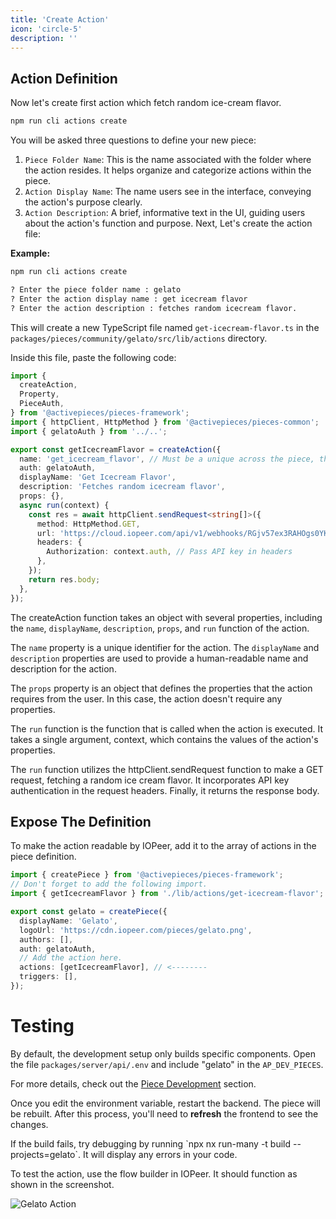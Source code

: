```yaml
---
title: 'Create Action'
icon: 'circle-5'
description: ''
---
```


## Action Definition

Now let's create first action which fetch random ice-cream flavor.

```bash
npm run cli actions create
```

You will be asked three questions to define your new piece:

1. `Piece Folder Name`: This is the name associated with the folder where the action resides. It helps organize and categorize actions within the piece.
2. `Action Display Name`: The name users see in the interface, conveying the action's purpose clearly.
3. `Action Description`: A brief, informative text in the UI, guiding users about the action's function and purpose.
   Next, Let's create the action file:

**Example:**

```bash
npm run cli actions create

? Enter the piece folder name : gelato
? Enter the action display name : get icecream flavor
? Enter the action description : fetches random icecream flavor.
```

This will create a new TypeScript file named `get-icecream-flavor.ts` in the `packages/pieces/community/gelato/src/lib/actions` directory.

Inside this file, paste the following code:

```typescript
import {
  createAction,
  Property,
  PieceAuth,
} from '@activepieces/pieces-framework';
import { httpClient, HttpMethod } from '@activepieces/pieces-common';
import { gelatoAuth } from '../..';

export const getIcecreamFlavor = createAction({
  name: 'get_icecream_flavor', // Must be a unique across the piece, this shouldn't be changed.
  auth: gelatoAuth,
  displayName: 'Get Icecream Flavor',
  description: 'Fetches random icecream flavor',
  props: {},
  async run(context) {
    const res = await httpClient.sendRequest<string[]>({
      method: HttpMethod.GET,
      url: 'https://cloud.iopeer.com/api/v1/webhooks/RGjv57ex3RAHOgs0YK6Ja/sync',
      headers: {
        Authorization: context.auth, // Pass API key in headers
      },
    });
    return res.body;
  },
});
```

The createAction function takes an object with several properties, including the `name`, `displayName`, `description`, `props`, and `run` function of the action.

The `name` property is a unique identifier for the action. The `displayName` and `description` properties are used to provide a human-readable name and description for the action.

The `props` property is an object that defines the properties that the action requires from the user. In this case, the action doesn't require any properties.

The `run` function is the function that is called when the action is executed. It takes a single argument, context, which contains the values of the action's properties.

The `run` function utilizes the httpClient.sendRequest function to make a GET request, fetching a random ice cream flavor. It incorporates API key authentication in the request headers. Finally, it returns the response body.

## Expose The Definition

To make the action readable by IOPeer, add it to the array of actions in the piece definition.

```typescript
import { createPiece } from '@activepieces/pieces-framework';
// Don't forget to add the following import.
import { getIcecreamFlavor } from './lib/actions/get-icecream-flavor';

export const gelato = createPiece({
  displayName: 'Gelato',
  logoUrl: 'https://cdn.iopeer.com/pieces/gelato.png',
  authors: [],
  auth: gelatoAuth,
  // Add the action here.
  actions: [getIcecreamFlavor], // <--------
  triggers: [],
});
```

# Testing

By default, the development setup only builds specific components. Open the file `packages/server/api/.env` and include "gelato" in the `AP_DEV_PIECES`.

For more details, check out the [Piece Development](../development-setup/getting-started) section.

Once you edit the environment variable, restart the backend. The piece will be rebuilt. After this process, you'll need to **refresh** the frontend to see the changes.

<Tip>
If the build fails, try debugging by running `npx nx run-many -t build --projects=gelato`.
It will display any errors in your code.
</Tip>

To test the action, use the flow builder in IOPeer. It should function as shown in the screenshot.

![Gelato Action](/resources/screenshots/gelato-action.png)
